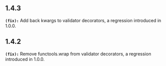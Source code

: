 ## 1.4.3
**`(fix):`** Add back kwargs to validator decorators, a regression introduced in 1.0.0.

## 1.4.2
**`(fix):`** Remove functools.wrap from validator decorators, a regression introduced in 1.0.0.

